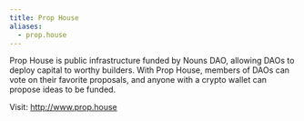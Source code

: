 ```yaml
---
title: Prop House
aliases:
  - prop.house
---
```




Prop House is public infrastructure funded by Nouns DAO, allowing DAOs to deploy capital to worthy builders. With Prop House, members of DAOs can vote on their favorite proposals, and anyone with a crypto wallet can propose ideas to be funded.

Visit: http://www.prop.house
